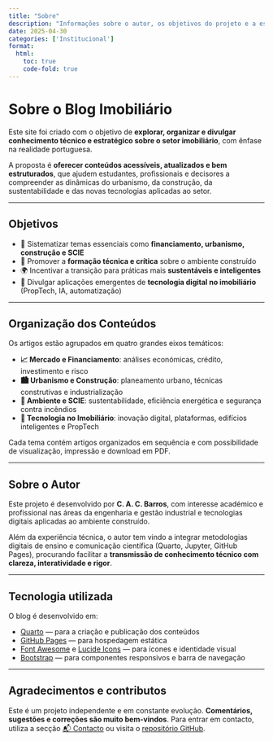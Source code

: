```yaml
---
title: "Sobre"
description: "Informações sobre o autor, os objetivos do projeto e a estrutura do site."
date: 2025-04-30
categories: ['Institucional']
format:
  html:
    toc: true
    code-fold: true
---
```


# Sobre o Blog Imobiliário

Este site foi criado com o objetivo de **explorar, organizar e divulgar conhecimento técnico e estratégico sobre o setor imobiliário**, com ênfase na realidade portuguesa.

A proposta é **oferecer conteúdos acessíveis, atualizados e bem estruturados**, que ajudem estudantes, profissionais e decisores a compreender as dinâmicas do urbanismo, da construção, da sustentabilidade e das novas tecnologias aplicadas ao setor.

---

## Objetivos

- 📘 Sistematizar temas essenciais como **financiamento, urbanismo, construção e SCIE**
- 🧠 Promover a **formação técnica e crítica** sobre o ambiente construído
- 🌍 Incentivar a transição para práticas mais **sustentáveis e inteligentes**
- 🤖 Divulgar aplicações emergentes de **tecnologia digital no imobiliário** (PropTech, IA, automatização)

---

## Organização dos Conteúdos

Os artigos estão agrupados em quatro grandes eixos temáticos:

- **📈 Mercado e Financiamento**: análises económicas, crédito, investimento e risco
- **🏙️ Urbanismo e Construção**: planeamento urbano, técnicas construtivas e industrialização
- **🌿 Ambiente e SCIE**: sustentabilidade, eficiência energética e segurança contra incêndios
- **🤖 Tecnologia no Imobiliário**: inovação digital, plataformas, edifícios inteligentes e PropTech

Cada tema contém artigos organizados em sequência e com possibilidade de visualização, impressão e download em PDF.

---

## Sobre o Autor

Este projeto é desenvolvido por **C. A. C. Barros**, com interesse académico e profissional nas áreas da engenharia e gestão industrial e tecnologias digitais aplicadas ao ambiente construído.

Além da experiência técnica, o autor tem vindo a integrar metodologias digitais de ensino e comunicação científica (Quarto, Jupyter, GitHub Pages), procurando facilitar a **transmissão de conhecimento técnico com clareza, interatividade e rigor**.

---

## Tecnologia utilizada

O blog é desenvolvido em:

- [Quarto](https://quarto.org) — para a criação e publicação dos conteúdos
- [GitHub Pages](https://pages.github.com) — para hospedagem estática
- [Font Awesome](https://fontawesome.com) e [Lucide Icons](https://lucide.dev) — para ícones e identidade visual
- [Bootstrap](https://getbootstrap.com) — para componentes responsivos e barra de navegação

---

## Agradecimentos e contributos

Este é um projeto independente e em constante evolução. **Comentários, sugestões e correções são muito bem-vindos**. Para entrar em contacto, utiliza a secção [📬 Contacto](contacto.qmd) ou visita o [repositório GitHub](https://github.com/cacbarros/imobiliario).


